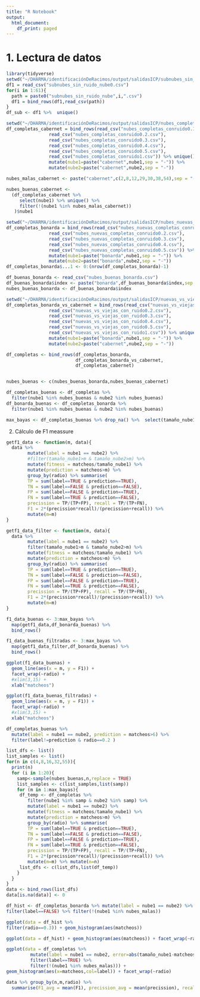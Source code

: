 ---
title: "R Notebook"
output:
  html_document:
    df_print: paged
---

# 1. Lectura de datos
```{r}
library(tidyverse)
setwd("~/DHARMA/identificaciónDeRacimos/output/salidasICP/subnubes_sin_ruido")
df1 = read_csv("subnubes_sin_ruido_nube0.csv")
for(i in 1:61){
  path = paste0("subnubes_sin_ruido_nube",i,".csv")
  df1 = bind_rows(df1,read_csv(path))
}
df_sub <- df1 %>%  unique()


```

```{r}
setwd("~/DHARMA/identificaciónDeRacimos/output/salidasICP/nubes_completas_con_ruido")
df_completas_cabernet = bind_rows(read_csv("nubes_completas_conruido0.1.csv"),
                read_csv("nubes_completas_conruido0.2.csv"),
                read_csv("nubes_completas_conruido0.3.csv"),
                read_csv("nubes_completas_conruido0.4.csv"),
                read_csv("nubes_completas_conruido0.5.csv"),
                read_csv("nubes_completas_conruido1.csv")) %>% unique() %>% 
                mutate(nube1=paste("cabernet",nube1,sep = "-")) %>% 
                mutate(nube2=paste("cabernet",nube2,sep = "-"))

nubes_malas_cabernet <- paste("cabernet",c(2,8,12,29,30,38,54),sep = "-")

nubes_buenas_cabernet <- 
  (df_completas_cabernet %>% 
     select(nube1) %>% unique() %>% 
     filter(!(nube1 %in% nubes_malas_cabernet))
   )$nube1
```

```{r}
setwd("~/DHARMA/identificaciónDeRacimos/output/salidasICP/nubes_nuevas_completas_con_ruido/")
df_completas_bonarda = bind_rows(read_csv("nubes_nuevas_completas_conruido0.1.csv"),
                read_csv("nubes_nuevas_completas_conruido0.2.csv"),
                read_csv("nubes_nuevas_completas_conruido0.3.csv"),
                read_csv("nubes_nuevas_completas_conruido0.4.csv"),
                read_csv("nubes_nuevas_completas_conruido0.5.csv")) %>% unique() %>% 
                mutate(nube1=paste("bonarda",nube1,sep = "-")) %>% 
                mutate(nube2=paste("bonarda",nube2,sep = "-"))
df_completas_bonarda$...1 <- 0:(nrow(df_completas_bonarda)-1)

df_buenas_bonarda <- read_csv("nubes_buenas_bonarda.csv")
df_buenas_bonarda$index <- paste("bonarda",df_buenas_bonarda$index,sep = "-")
nubes_buenas_bonarda <- df_buenas_bonarda$index
```

```{r}
setwd("~/DHARMA/identificaciónDeRacimos/output/salidasICP/nuevas_vs_viejas_completas_con_ruido/")
df_completas_bonarda_vs_cabernet = bind_rows(read_csv("nuevas_vs_viejas_con_ruido0.1.csv"),
                read_csv("nuevas_vs_viejas_con_ruido0.2.csv"),
                read_csv("nuevas_vs_viejas_con_ruido0.3.csv"),
                read_csv("nuevas_vs_viejas_con_ruido0.4.csv"),
                read_csv("nuevas_vs_viejas_con_ruido0.5.csv"),
                read_csv("nuevas_vs_viejas_con_ruido1.csv")) %>% unique() %>% 
                mutate(nube1=paste("bonarda",nube1,sep = "-")) %>% 
                mutate(nube2=paste("cabernet",nube2,sep = "-"))

```


```{r}
df_completas <- bind_rows(df_completas_bonarda,
                          df_completas_bonarda_vs_cabernet,
                          df_completas_cabernet)


nubes_buenas <- c(nubes_buenas_bonarda,nubes_buenas_cabernet)

df_completas_buenas <- df_completas %>%
  filter(nube1 %in% nubes_buenas & nube2 %in% nubes_buenas)
df_bonarda_buenas <- df_completas_bonarda %>%
  filter(nube1 %in% nubes_buenas & nube2 %in% nubes_buenas)

max_bayas <- df_completas_buenas %>% drop_na() %>%  select(tamaño_nube1) %>% unique() %>% max()
```

2. Cálculo de F1 meassure

```{r}
getf1_data <- function(m, data){
  data %>%
        mutate(label = nube1 == nube2) %>%
        #filter(tamaño_nube1>m & tamaño_nube2>m) %>% 
        mutate(fitness = matcheos/tamaño_nube1) %>% 
        mutate(prediction = matcheos>m) %>%
        group_by(radio) %>% summarise(
        TP = sum(label==TRUE & prediction==TRUE),
        TN = sum(label==FALSE & prediction==FALSE),
        FP = sum(label==FALSE & prediction==TRUE),
        FN = sum(label==TRUE & prediction==FALSE),
        precission = TP/(TP+FP), recall = TP/(TP+FN),
        F1 = 2*(precission*recall)/(precission+recall)) %>% 
        mutate(m=m) 
} 

getf1_data_filter <- function(m, data){
  data %>%
        mutate(label = nube1 == nube2) %>%
        filter(tamaño_nube1>m & tamaño_nube2>m) %>% 
        mutate(fitness = matcheos/tamaño_nube1) %>% 
        mutate(prediction = matcheos>m) %>%
        group_by(radio) %>% summarise(
        TP = sum(label==TRUE & prediction==TRUE),
        TN = sum(label==FALSE & prediction==FALSE),
        FP = sum(label==FALSE & prediction==TRUE),
        FN = sum(label==TRUE & prediction==FALSE),
        precission = TP/(TP+FP), recall = TP/(TP+FN),
        F1 = 2*(precission*recall)/(precission+recall)) %>% 
        mutate(m=m) 
} 

f1_data_buenas <- 3:max_bayas %>% 
  map(getf1_data,df_bonarda_buenas) %>% 
  bind_rows() 

f1_data_buenas_filtradas <- 3:max_bayas %>% 
  map(getf1_data_filter,df_bonarda_buenas) %>% 
  bind_rows() 
```

```{r}
ggplot(f1_data_buenas) + 
  geom_line(aes(x = m, y = F1)) +
  facet_wrap(~radio) +
  #xlim(3,15) +
  xlab("matcheos")

ggplot(f1_data_buenas_filtradas) + 
  geom_line(aes(x = m, y = F1)) +
  facet_wrap(~radio) +
  #xlim(3,15) +
  xlab("matcheos")
```



```{r}
df_completas_buenas %>%
  mutate(label = nube1 == nube2, prediction = matcheos>6) %>%
  filter(label!=prediction & radio==0.2 )
```


```{r}
list_dfs <- list()
list_samples <- list()
for(n in c(4,8,16,32,55)){
  print(n)
  for (i in 1:20){
    samp<-sample(nubes_buenas,n,replace = TRUE)
    list_samples <- c(list_samples,list(samp))
    for (m in 1:max_bayas){
     df_temp <- df_completas %>% 
        filter(nube1 %in% samp & nube2 %in% samp) %>%
        mutate(label = nube1 == nube2) %>%
        mutate(fitness = matcheos/tamaño_nube1) %>% 
        mutate(prediction = matcheos>m) %>%
        group_by(radio) %>% summarise(
        TP = sum(label==TRUE & prediction==TRUE),
        TN = sum(label==FALSE & prediction==FALSE),
        FP = sum(label==FALSE & prediction==TRUE),
        FN = sum(label==TRUE & prediction==FALSE),
        precission = TP/(TP+FP), recall = TP/(TP+FN),
        F1 = 2*(precission*recall)/(precission+recall)) %>% 
        mutate(m=m) %>% mutate(n=n)
     list_dfs <- c(list_dfs,list(df_temp))
    }
  }
}
data <- bind_rows(list_dfs)
data[is.na(data)] <- 0
```

```{r}
df_hist <- df_completas_bonarda %>% mutate(label = nube1 == nube2) %>% 
filter(label==FALSE) %>% filter(!(nube1 %in% nubes_malas))
```

```{r}
ggplot(data = df_hist %>% 
filter(radio==0.3)) + geom_histogram(aes(matcheos))
```


```{r}
ggplot(data = df_hist) + geom_histogram(aes(matcheos)) + facet_wrap(~radio)
```
```{r}
ggplot(data = df_completas %>%
         mutate(label = nube1 == nube2, error=abs(tamaño_nube1-matcheos)) %>%
         filter(label==TRUE) %>% 
         filter(!(nube1 %in% nubes_malas))) +
geom_histogram(aes(x=matcheos,col=label)) + facet_wrap(~radio) 
```


```{r}
data %>% group_by(n,m,radio) %>%
  summarise(F1_avg = mean(F1), precission_avg = mean(precission), recall_avg= mean(recall)) %>% filter(F1_avg>0.95)
```


